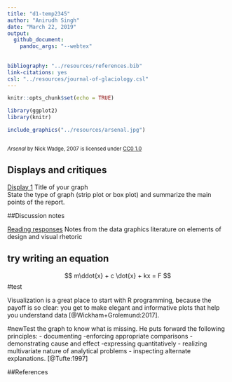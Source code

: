 ```yaml
---
title: "d1-temp2345"
author: "Anirudh Singh"
date: "March 22, 2019"
output: 
  github_document: 
    pandoc_args: "--webtex"
 
    
bibliography: "../resources/references.bib"
link-citations: yes
csl: "../resources/journal-of-glaciology.csl"
---
```


```r
knitr::opts_chunk$set(echo = TRUE)
```


```r
library(ggplot2)
library(knitr)

```

```r
include_graphics("../resources/arsenal.jpg")


```  
<small>
<br>
<i>Arsenal</i> 
by Nick Wadge, 2007 is licensed under 
<a href="https://creativecommons.org/licenses/by-nc/2.0/">CC0 1.0</a>
<br>
</small>

## Displays and critiques 

[Display 1](reports/d1-temp.md) Title of your graph        
State the type of graph (strip plot or box plot) and summarize the main points of the report.


##Discussion notes

[Reading responses](reports/reading-responses.md) Notes from the data graphics literature on elements of design and visual rhetoric


##  try writing an equation 

$$
m\ddot{x} + c \dot{x} + kx = F
$$
#test

Visualization is a great place to start with R programming, because the payoff is 
so clear: you get to make elegant and informative plots that help you understand 
data [@Wickham+Grolemund:2017]. 


#newTest
the graph to know what is missing. He puts forward the following principles:
- documenting
-enforcing appropriate comparisons
-demonstrating cause and effect
-expressing quantitatively
- realizing multivariate nature of analytical problems
- inspecting alternate explanations.
[@Tufte:1997]



##References

<div id="refs"></div>






